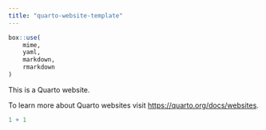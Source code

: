 ```yaml
---
title: "quarto-website-template"
---
```


```r
box::use(
	mime,
	yaml,
	markdown,
	rmarkdown
)
```


This is a Quarto website.

To learn more about Quarto websites visit <https://quarto.org/docs/websites>.

```r
1 + 1
```
